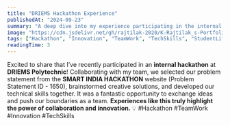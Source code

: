 ```yaml
---
title: "DRIEMS Hackathon Experience"
publishedAt: "2024-09-23"
summary: "A deep dive into my experience participating in the internal hackathon at DRIEMS Polytechnic, tackling a Smart India Hackathon problem statement and learning valuable lessons in teamwork and innovation."
image: "https://cdn.jsdelivr.net/gh/rajtilak-2020/K-Rajtilak_s-Portfolio-V4@main/assets/images/hackthon.webp"
tags: ["Hackathon", "Innovation", "TeamWork", "TechSkills", "StudentLife"]
readingTime: 3
---
```


Excited to share that I’ve recently participated in an **internal hackathon** at **DRIEMS Polytechnic**!
Collaborating with my team, we selected our problem statement from the **SMART INDIA HACKATHON** website (Problem Statement ID - 1650), brainstormed creative solutions, and developed our technical skills together.
It was a fantastic opportunity to exchange ideas and push our boundaries as a team. **Experiences like this truly highlight the power of collaboration and innovation.** 💡
#Hackathon #TeamWork #Innovation #TechSkills
